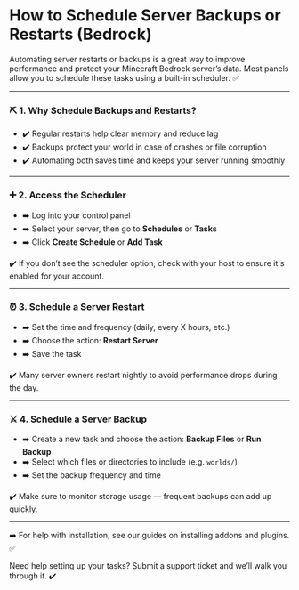 # How to Schedule Server Backups or Restarts (Bedrock)

Automating server restarts or backups is a great way to improve performance and protect your Minecraft Bedrock server’s data. Most panels allow you to schedule these tasks using a built-in scheduler. ✅

***

### ⛏️ 1. Why Schedule Backups and Restarts?

* ✔️ Regular restarts help clear memory and reduce lag
* ✔️ Backups protect your world in case of crashes or file corruption
* ✔️ Automating both saves time and keeps your server running smoothly

***

### ➕ 2. Access the Scheduler

* ➡️ Log into your control panel
* ➡️ Select your server, then go to **Schedules** or **Tasks**
* ➡️ Click **Create Schedule** or **Add Task**

✔️ If you don’t see the scheduler option, check with your host to ensure it's enabled for your account.

***

### ⏰ 3. Schedule a Server Restart

* ➡️ Set the time and frequency (daily, every X hours, etc.)
* ➡️ Choose the action: **Restart Server**
* ➡️ Save the task

✔️ Many server owners restart nightly to avoid performance drops during the day.

***

### ⚔️ 4. Schedule a Server Backup

* ➡️ Create a new task and choose the action: **Backup Files** or **Run Backup**
* ➡️ Select which files or directories to include (e.g. `worlds/`)
* ➡️ Set the backup frequency and time

✔️ Make sure to monitor storage usage — frequent backups can add up quickly.

***

➡️ For help with installation, see our guides on installing addons and plugins. ✅

Need help setting up your tasks? Submit a support ticket and we’ll walk you through it. ✔️